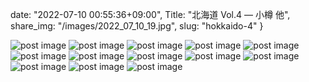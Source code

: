 date: "2022-07-10 00:55:36+09:00",
Title: "北海道 Vol.4 ― 小樽 他",
share_img: "/images/2022_07_10_19.jpg",
slug: "hokkaido-4"
}

<img src="/images/2022_07_10_8.jpg" alt="post image" />
<img src="/images/2022_07_10_9.jpg" alt="post image" />
<img src="/images/2022_07_10_10.jpg" alt="post image" />
<img src="/images/2022_07_10_11.jpg" alt="post image" />
<img src="/images/2022_07_10_12.jpg" alt="post image" />
<img src="/images/2022_07_10_13.jpg" alt="post image" />
<img src="/images/2022_07_10_14.jpg" alt="post image" />
<img src="/images/2022_07_10_15.jpg" alt="post image" />
<img src="/images/2022_07_10_16.jpg" alt="post image" />
<img src="/images/2022_07_10_17.jpg" alt="post image" />
<img src="/images/2022_07_10_18.jpg" alt="post image" />
<img src="/images/2022_07_10_19.jpg" alt="post image" />
<img src="/images/2022_07_10_20.jpg" alt="post image" />
